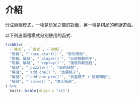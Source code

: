 # 介紹 {#intro}

分成兩種模式，一種是玩家之間的對戰，另一種是棋局的解謎遊戲。

以下列出兩種模式分別使用的函式:

```r
tribble(
  ~`模式`, ~`函式`, ~`說明`,
  "對戰", "`race_start()`", "新的棋局",  
  "對戰、解謎", "`player()`", "玩家移動棋子",  
  "對戰、解謎", "`replay()`", "播放對戰過程",
  "解謎", "`puzzle()`", "新的謎題",
  "解謎", "`add_one()`", "放置棋子",
  "解謎", "`add_one_pro()`", "放置棋子 + 視覺輔助",
  "解謎", "`solve()`", "進入解謎",
) %>% 
  knitr::kable(align = "ccl")
```

